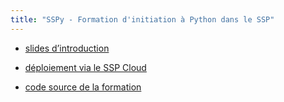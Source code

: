 ```yaml
---
title: "SSPy - Formation d'initiation à Python dans le SSP"
---
```


- [slides d'introduction](https://inseefrlab.github.io/formation-python-initiation/slides/#/title-slide)

- [déploiement via le SSP Cloud](https://www.sspcloud.fr/formation?search=&path=%5B%22Initiation%20%C3%A0%20Python%22%5D)

- [code source de la formation](https://github.com/InseeFrLab/formation-python-initiation)
